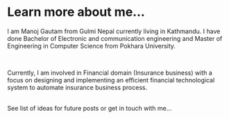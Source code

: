 
<SEO title="About" />

# Learn more about me...

I am Manoj Gautam from Gulmi Nepal currently living in Kathmandu. I have done Bachelor of Electronic and communication engineering and Master of Engineering in Computer Science from Pokhara University. 

<br />


Currently, I am involved in Financial domain (Insurance business) with a focus on designing and implementing  an efficient financial technological system to automate insurance business process. 

<br />

<Link to='/roadmap/'>See list of ideas for future posts</Link> or <Link to='/contact/'>get in touch with me...</Link>

<br />
<br />



